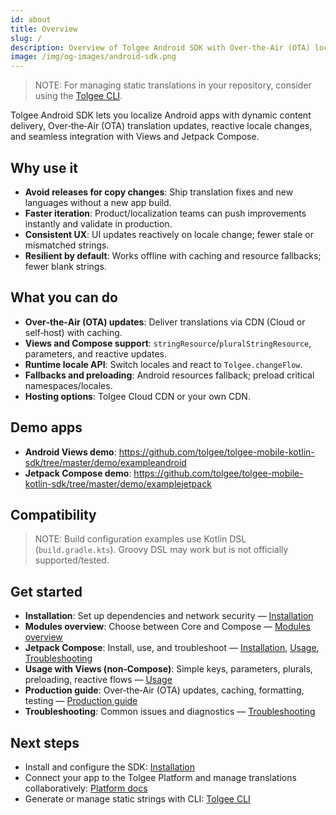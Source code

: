 ```yaml
---
id: about
title: Overview
slug: /
description: Overview of Tolgee Android SDK with Over‑the‑Air (OTA) localization updates and how to get started.
image: /img/og-images/android-sdk.png
---
```


> NOTE:
> For managing static translations in your repository, consider using the [Tolgee CLI](/tolgee-cli/installation).

Tolgee Android SDK lets you localize Android apps with dynamic content delivery, Over‑the‑Air (OTA) translation updates, reactive locale changes, and seamless integration with Views and Jetpack Compose.

## Why use it

- __Avoid releases for copy changes__: Ship translation fixes and new languages without a new app build.
- __Faster iteration__: Product/localization teams can push improvements instantly and validate in production.
- __Consistent UX__: UI updates reactively on locale change; fewer stale or mismatched strings.
- __Resilient by default__: Works offline with caching and resource fallbacks; fewer blank strings.

## What you can do

- __Over‑the‑Air (OTA) updates__: Deliver translations via CDN (Cloud or self‑host) with caching.
- __Views and Compose support__: `stringResource`/`pluralStringResource`, parameters, and reactive updates.
- __Runtime locale API__: Switch locales and react to `Tolgee.changeFlow`.
- __Fallbacks and preloading__: Android resources fallback; preload critical namespaces/locales.
- __Hosting options__: Tolgee Cloud CDN or your own CDN.

## Demo apps

- __Android Views demo__: https://github.com/tolgee/tolgee-mobile-kotlin-sdk/tree/master/demo/exampleandroid
- __Jetpack Compose demo__: https://github.com/tolgee/tolgee-mobile-kotlin-sdk/tree/master/demo/examplejetpack

## Compatibility

> NOTE:
> Build configuration examples use Kotlin DSL (`build.gradle.kts`). Groovy DSL may work but is not officially supported/tested.

## Get started

- __Installation__: Set up dependencies and network security — [Installation](./installation.mdx)
- __Modules overview__: Choose between Core and Compose — [Modules overview](./modules.mdx)
- __Jetpack Compose__: Install, use, and troubleshoot — [Installation](/android-sdk/jetpack/installation), [Usage](/android-sdk/jetpack/usage), [Troubleshooting](/android-sdk/jetpack/troubleshooting)
- __Usage with Views (non‑Compose)__: Simple keys, parameters, plurals, preloading, reactive flows — [Usage](./usage.mdx)
- __Production guide__: Over‑the‑Air (OTA) updates, caching, formatting, testing — [Production guide](./production.mdx)
- __Troubleshooting__: Common issues and diagnostics — [Troubleshooting](./troubleshooting.mdx)

## Next steps

- Install and configure the SDK: [Installation](./installation.mdx)
- Connect your app to the Tolgee Platform and manage translations collaboratively: [Platform docs](../platform/)
- Generate or manage static strings with CLI: [Tolgee CLI](/tolgee-cli/installation)
